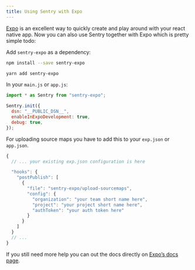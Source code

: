 ```yaml
---
title: Using Sentry with Expo
---
```


[Expo](https://expo.io/) is an excellent way to quickly create and play around with your react native app. Now you can also use Sentry together with Expo which is pretty simple todo:

Add `sentry-expo` as a dependency:

```bash {tabTitle:npm}
npm install --save sentry-expo
```

```bash {tabTitle:Yarn}
yarn add sentry-expo
```

In your `main.js` or `app.js`:

```javascript
import * as Sentry from "sentry-expo";

Sentry.init({
  dsn: "__PUBLIC_DSN__",
  enableInExpoDevelopment: true,
  debug: true,
});
```

For uploading source maps you have to add this to your `exp.json` or `app.json`.

```javascript
{
  // ... your existing exp.json configuration is here

  "hooks": {
    "postPublish": [
      {
        "file": "sentry-expo/upload-sourcemaps",
        "config": {
          "organization": "your team short name here",
          "project": "your project short name here",
          "authToken": "your auth token here"
        }
      }
    ]
  }
  // ...
}
```

If you still need more help you can out the docs directly on [Expo’s docs page](https://docs.expo.io/versions/latest/guides/using-sentry/).
